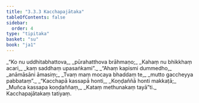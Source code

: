 ```yaml
---
title: "3.3.3 Kacchapajātaka"
tableOfContents: false
sidebar:
  order: 4
type: "tipitaka"
basket: "su"
book: "ja1"
---
```



<DynamicBreadcrumb />

<Division number="67" book="ja1">

<Paragraph number="762" type="verses" book="ja1">
_“Ko nu uddhitabhattova,_  
_pūrahatthova brāhmaṇo;_  
_Kahaṃ nu bhikkhaṃ acari,_  
_kaṃ saddhaṃ upasaṅkami”._  

</Paragraph>

</Division>
<Division number="68" book="ja1">

<Paragraph number="763" type="verses" book="ja1">
_“Ahaṃ kapismi dummedho,_  
_anāmāsāni āmasiṃ;_  
_Tvaṃ maṃ mocaya bhaddaṃ te,_  
_mutto gaccheyya pabbataṃ”._  

</Paragraph>

</Division>
<Division number="69" book="ja1">

<Paragraph number="764" type="verses" book="ja1">
_“Kacchapā kassapā honti,_  
_Koṇḍaññā honti makkaṭā;_  
_Muñca kassapa koṇḍaññaṃ,_  
_Kataṃ methunakaṃ tayā”ti._  


</Paragraph>
</Division>

<Paragraph number="765" type="center" book="ja1">
Kacchapajātakaṃ tatiyaṃ.
</Paragraph>
